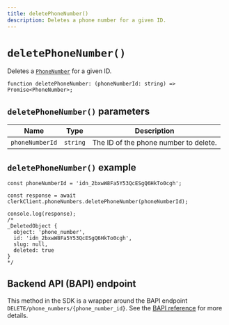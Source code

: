 ```yaml
---
title: deletePhoneNumber()
description: Deletes a phone number for a given ID.
---
```


# `deletePhoneNumber()`

Deletes a [`PhoneNumber`](/docs/references/javascript/phone-number/phone-number) for a given ID.

```tsx
function deletePhoneNumber: (phoneNumberId: string) => Promise<PhoneNumber>;
```

## `deletePhoneNumber()` parameters

| Name | Type | Description |
| --- | --- | --- |
| `phoneNumberId` | `string` | The ID of the phone number to delete. |

## `deletePhoneNumber()` example

```tsx
const phoneNumberId = 'idn_2bxwW8Fa5Y53QcESgQ6HkTo0cgh';

const response = await clerkClient.phoneNumbers.deletePhoneNumber(phoneNumberId);

console.log(response);
/* 
_DeletedObject {
  object: 'phone_number',
  id: 'idn_2bxwW8Fa5Y53QcESgQ6HkTo0cgh',
  slug: null,
  deleted: true
}
*/
```

## Backend API (BAPI) endpoint

This method in the SDK is a wrapper around the BAPI endpoint `DELETE/phone_numbers/{phone_number_id}`. See the [BAPI reference](https://clerk.com/docs/reference/backend-api/tag/Phone-Numbers#operation/DeletePhoneNumber) for more details.
